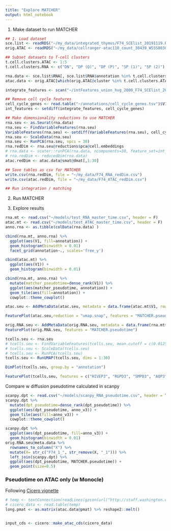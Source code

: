 ```yaml
---
title: "Explore MATCHER"
output: html_notebook
---
```


1. Make dataset to run MATCHER
```r
## 1. Load dataset
sce.list <- readRDS("~/my_data/integrated_thymus/F74_SCElist_20191119.RDS")
orig.ATAC <- readRDS("~/my_data/cellranger-atac110_count_30439_WSSS8038360_GRCh38-1_1_0.snapATAC.RDS")

## Subset datasets to T-cell clusters
t.cell.clusters.ATAC <- 1:5
t.cell.clusters.RNA <- c("DN", "DP (Q)", "DP (P)", "SP (1)", "SP (2)")

rna.data <- sce.list$RNA[, sce.list$RNA$annotation %in% t.cell.clusters.RNA]
atac.data <- orig.ATAC[which(orig.ATAC@cluster %in% t.cell.clusters.ATAC)]

integrate_features <- scan("~/intFeatures_union_hvg_2000_F74_SCElist_20191119.txt", what='')

## Remove cell cycle features
cell_cycle_genes <- read.table("~/annotations/cell_cycle_genes.tsv")$V1
int_features <- setdiff(integrate_features, cell_cycle_genes) 

## Make dimensionality reductions to use MATCHER
rna.seu <- as.Seurat(rna.data)
rna.seu <- FindVariableFeatures(rna.seu)
VariableFeatures(rna.seu) <- setdiff(VariableFeatures(rna.seu), cell_cycle_genes)
rna.seu <- ScaleData(rna.seu)
rna.seu <- RunPCA(rna.seu, npcs = 30)
rna.redDim <- rna.seu@reductions$pca@cell.embeddings
# rna.data <- scater::runPCA(rna.data, ncomponents=30, feature_set=int_features)
# rna.redDim <- reducedDim(rna.data)
atac.redDim <- atac.data@smat@dmat[,1:30]

## Save tables as csv for MATCHER
write.csv(rna.redDim, file = "~/my_data/F74_RNA_redDim.csv")
write.csv(atac.redDim, file = "~/my_data/F74_ATAC_redDim.csv")

## Run integration / matching 
```

2. Run MATCHER

3. Explore results

```r
rna.mt <- read.csv("~/models/test_RNA_master_time.csv", header = F)
atac.mt <- read.csv("~/models/test_ATAC_master_time.csv", header = F)
anno.rna <- as.tibble(colData(rna.data) )
```
```r
cbind(rna.mt, anno.rna) %>%
  ggplot(aes(V1, fill=annotation)) +
  geom_histogram(binwidth = 0.01)  
  facet_grid(annotation~., scales='free_y')

cbind(atac.mt) %>%
  ggplot(aes(V1)) +
  geom_histogram(binwidth = 0.01)  

```
```r
cbind(rna.mt, anno.rna) %>%
  mutate(matcher_pseudotime=dense_rank(V1)) %>%
  ggplot(aes(matcher_pseudotime, annotation)) +
  geom_tile(aes(fill=annotation)) +
  cowplot::theme_cowplot()

```

```r

atac.seu <- AddMetaData(atac.seu, metadata = data.frame(atac.mt$V1, row.names = atac.data@barcode), col.name = "MATCHER.pseudotime")

FeaturePlot(atac.seu,reduction = "umap.snap", features = "MATCHER.pseudotime")
```
```r
orig.RNA.seu <- AddMetaData(orig.RNA.seu, metadata = data.frame(rna.mt$V1, row.names = colnames(rna.data)), col.name = "MATCHER.pseudotime")
FeaturePlot(orig.RNA.seu, features = "MATCHER.pseudotime")
```
```r
tcells.seu <- rna.seu
# tcells.seu <- FindVariableFeatures(tcells.seu, mean.cutoff = c(0.0125,3), dispersion.cutoff = c(0.5, 1234567890))
# tcells.seu <- ScaleData(tcells.seu)
# tcells.seu <- RunPCA(tcells.seu)
tcells.seu <- RunUMAP(tcells.seu, dims = 1:30)

DimPlot(tcells.seu, group.by = "annotation")
```
```r
FeaturePlot(tcells.seu, features = c("HIVEP3", "RGPD3", "SMPD3", "AQP3", "RORC", "CD5", "CD27", "CD4", "CD8A"))
```

Compare w diffusion pseudotime calculated in scanpy
```r
scanpy.dpt <- read.csv("~/models/scanpy_RNA_pseudotime.csv", header = T) 
scanpy.dpt %>%
  mutate(dpt_pseudotime=dense_rank(dpt_pseudotime)) %>%
  ggplot(aes(dpt_pseudotime, anno_v3)) +
  geom_tile(aes(fill=anno_v3)) +
  cowplot::theme_cowplot()
```

```r
scanpy.dpt %>%
  ggplot(aes(dpt_pseudotime, fill=anno_v3)) +
  geom_histogram(binwidth = 0.01)
orig.RNA.seu@meta.data %>%
  rownames_to_column("X") %>%
  mutate(X= str_c("F74_1_", str_remove(X, "_1"))) %>%
  left_join(scanpy.dpt) %>%
  ggplot(aes(dpt_pseudotime, MATCHER.pseudotime)) +
  geom_point(size=0.5)
```

### Pseudotime on ATAC only (w Monocle)
Following [Cicero vignette](https://cole-trapnell-lab.github.io/cicero-release/docs_m3/#single-cell-accessibility-trajectories)

```r
# temp <- textConnection(readLines(gzcon(url("http://staff.washington.edu/hpliner/data/kidney_data.txt.gz"))))
# cicero_data <- read.table(temp)
long.pmat <- as.matrix(atac.data@pmat) %>% reshape2::melt()


input_cds <- cicero::make_atac_cds(cicero_data)

```



















